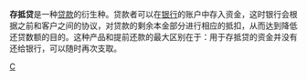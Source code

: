 '''存抵贷'''是一种[[贷款|贷款]]的衍生种。贷款者可以在[[银行|银行]]的账户中存入资金，这时银行会根据之前和客户之间的协议，对贷款的剩余本金部分进行相应的抵扣，从而达到降低还贷数额的目的。这种产品和提前还款的最大区别在于：用于存抵贷的资金并没有还给银行，可以随时再次支取。

[[Category:金融|C]]